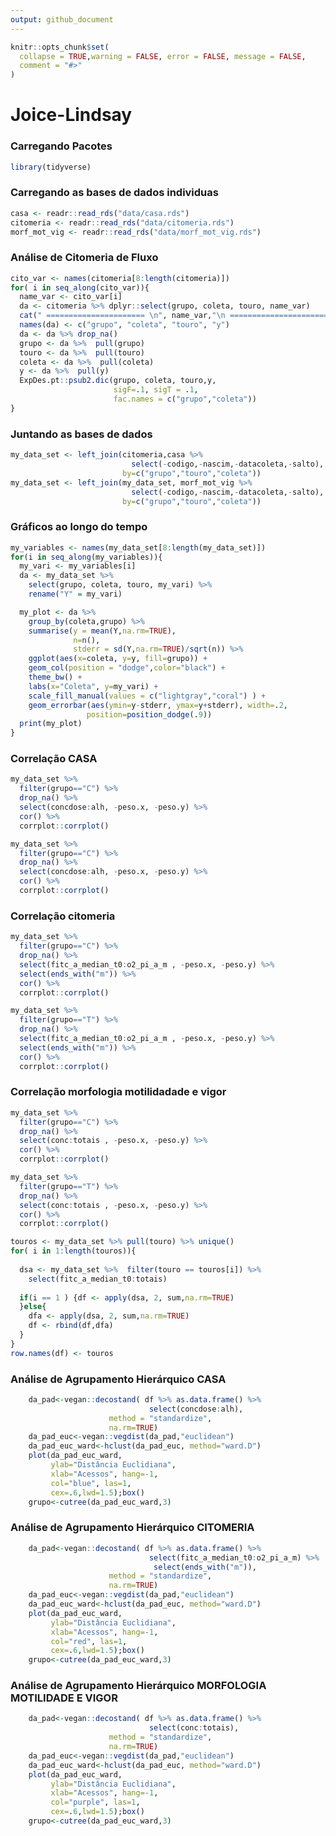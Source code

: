```yaml
---
output: github_document
---
```


<!-- README.md is generated from README.Rmd. Please edit that file -->

```r
knitr::opts_chunk$set(
  collapse = TRUE,warning = FALSE, error = FALSE, message = FALSE,
  comment = "#>"
)
```

# Joice-Lindsay
### Carregando Pacotes
```r
library(tidyverse)
```


### Carregando as bases de dados individuas

```r
casa <- readr::read_rds("data/casa.rds")
citomeria <- readr::read_rds("data/citomeria.rds")
morf_mot_vig <- readr::read_rds("data/morf_mot_vig.rds")
```


### Análise de Citomeria de Fluxo

```r
cito_var <- names(citomeria[8:length(citomeria)])
for( i in seq_along(cito_var)){
  name_var <- cito_var[i]
  da <- citomeria %>% dplyr::select(grupo, coleta, touro, name_var)
  cat(" ====================== \n", name_var,"\n ====================== \n")
  names(da) <- c("grupo", "coleta", "touro", "y")
  da <- da %>% drop_na()
  grupo <- da %>%  pull(grupo)
  touro <- da %>%  pull(touro)
  coleta <- da %>%  pull(coleta)
  y <- da %>%  pull(y)
  ExpDes.pt::psub2.dic(grupo, coleta, touro,y,
                       sigF=.1, sigT = .1,
                       fac.names = c("grupo","coleta"))
}
```


### Juntando as bases de dados

```r
my_data_set <- left_join(citomeria,casa %>% 
                           select(-codigo,-nascim,-datacoleta,-salto),
                         by=c("grupo","touro","coleta"))
my_data_set <- left_join(my_data_set, morf_mot_vig %>% 
                           select(-codigo,-nascim,-datacoleta,-salto),
                         by=c("grupo","touro","coleta"))
```

### Gráficos ao longo do tempo

```r
my_variables <- names(my_data_set[8:length(my_data_set)])
for(i in seq_along(my_variables)){
  my_vari <- my_variables[i]
  da <- my_data_set %>% 
    select(grupo, coleta, touro, my_vari) %>% 
    rename("Y" = my_vari)

  my_plot <- da %>%
    group_by(coleta,grupo) %>% 
    summarise(y = mean(Y,na.rm=TRUE),
              n=n(),
              stderr = sd(Y,na.rm=TRUE)/sqrt(n)) %>% 
    ggplot(aes(x=coleta, y=y, fill=grupo)) +
    geom_col(position = "dodge",color="black") +
    theme_bw() +
    labs(x="Coleta", y=my_vari) +
    scale_fill_manual(values = c("lightgray","coral") ) +
    geom_errorbar(aes(ymin=y-stderr, ymax=y+stderr), width=.2,
                 position=position_dodge(.9))
  print(my_plot)
}
```

### Correlação CASA

```r
my_data_set %>% 
  filter(grupo=="C") %>% 
  drop_na() %>% 
  select(concdose:alh, -peso.x, -peso.y) %>% 
  cor() %>% 
  corrplot::corrplot()
```


```r
my_data_set %>% 
  filter(grupo=="C") %>% 
  drop_na() %>% 
  select(concdose:alh, -peso.x, -peso.y) %>% 
  cor() %>% 
  corrplot::corrplot()
```


### Correlação citomeria

```r
my_data_set %>% 
  filter(grupo=="C") %>% 
  drop_na() %>% 
  select(fitc_a_median_t0:o2_pi_a_m , -peso.x, -peso.y) %>% 
  select(ends_with("m")) %>% 
  cor() %>% 
  corrplot::corrplot()
```


```r
my_data_set %>% 
  filter(grupo=="T") %>% 
  drop_na() %>% 
  select(fitc_a_median_t0:o2_pi_a_m , -peso.x, -peso.y) %>% 
  select(ends_with("m")) %>% 
  cor() %>% 
  corrplot::corrplot()
```

### Correlação morfologia motilidadade e vigor

```r
my_data_set %>% 
  filter(grupo=="C") %>% 
  drop_na() %>% 
  select(conc:totais , -peso.x, -peso.y) %>% 
  cor() %>% 
  corrplot::corrplot()
```


```r
my_data_set %>% 
  filter(grupo=="T") %>% 
  drop_na() %>% 
  select(conc:totais , -peso.x, -peso.y) %>% 
  cor() %>% 
  corrplot::corrplot()
```


```r
touros <- my_data_set %>% pull(touro) %>% unique()
for( i in 1:length(touros)){
  
  dsa <- my_data_set %>%  filter(touro == touros[i]) %>% 
    select(fitc_a_median_t0:totais) 
  
  if(i == 1 ) {df <- apply(dsa, 2, sum,na.rm=TRUE)
  }else{
    dfa <- apply(dsa, 2, sum,na.rm=TRUE)
    df <- rbind(df,dfa)
  }
}
row.names(df) <- touros
```


### Análise de Agrupamento Hierárquico CASA

```r
    da_pad<-vegan::decostand( df %>% as.data.frame() %>% 
                               select(concdose:alh), 
                      method = "standardize",
                      na.rm=TRUE)
    da_pad_euc<-vegan::vegdist(da_pad,"euclidean") 
    da_pad_euc_ward<-hclust(da_pad_euc, method="ward.D")
    plot(da_pad_euc_ward, 
         ylab="Distância Euclidiana",
         xlab="Acessos", hang=-1,
         col="blue", las=1,
         cex=.6,lwd=1.5);box()
    grupo<-cutree(da_pad_euc_ward,3)
```

### Análise de Agrupamento Hierárquico CITOMERIA

```r
    da_pad<-vegan::decostand( df %>% as.data.frame() %>% 
                               select(fitc_a_median_t0:o2_pi_a_m) %>% 
                                select(ends_with("m")), 
                      method = "standardize",
                      na.rm=TRUE)
    da_pad_euc<-vegan::vegdist(da_pad,"euclidean") 
    da_pad_euc_ward<-hclust(da_pad_euc, method="ward.D")
    plot(da_pad_euc_ward, 
         ylab="Distância Euclidiana",
         xlab="Acessos", hang=-1,
         col="red", las=1,
         cex=.6,lwd=1.5);box()
    grupo<-cutree(da_pad_euc_ward,3)
```
### Análise de Agrupamento Hierárquico MORFOLOGIA MOTILIDADE E VIGOR

```r
    da_pad<-vegan::decostand( df %>% as.data.frame() %>% 
                               select(conc:totais), 
                      method = "standardize",
                      na.rm=TRUE)
    da_pad_euc<-vegan::vegdist(da_pad,"euclidean") 
    da_pad_euc_ward<-hclust(da_pad_euc, method="ward.D")
    plot(da_pad_euc_ward, 
         ylab="Distância Euclidiana",
         xlab="Acessos", hang=-1,
         col="purple", las=1,
         cex=.6,lwd=1.5);box()
    grupo<-cutree(da_pad_euc_ward,3)
```
